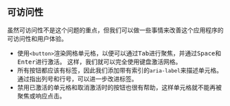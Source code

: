## 可访问性

虽然可访问性不是这个问题的重点，但我们可以做一些事情来改善这个应用程序的可访问性和用户体验。

* 使用`<button>`渲染网格单元格，以便可以通过<kbd>Tab</kbd>进行聚焦，并通过<kbd>Space</kbd>和<kbd>Enter</kbd>进行激活。 这样，我们就可以完全使用键盘激活网格。
* 所有按钮都应该有标签，因此我们添加带有索引的`aria-label`来描述单元格。 通过指出列号和行号，可以进一步改进标签。
* 禁用已激活的单元格和取消激活时的按钮也很有帮助，这样单元格就不能再被聚焦或响应点击。
